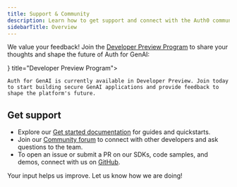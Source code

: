 ```yaml
---
title: Support & Community
description: Learn how to get support and connect with the Auth0 community.
sidebarTitle: Overview
---
```


We value your feedback! Join the [Developer Preview Program](https://auth0.com/signup?onboard_app=genai) to share your thoughts and shape the future of Auth for GenAI:

<Columns cols={1}>
  <Card href="https://auth0.com/signup?onboard_app=genai" icon={<img src="https://mintlify-assets.b-cdn.net/auth0/bannerimage.png" alt="Developer Preview Program" />} title="Developer Preview Program">

    Auth for GenAI is currently available in Developer Preview. Join today to start building secure GenAI applications and provide feedback to shape the platform's future.

  </Card>
</Columns>

## Get support

- Explore our [Get started documentation](/get-started) for guides and quickstarts.
- Join our [Community forum](https://community.auth0.com/c/auth-gen-ai) to connect with other developers and ask questions to the team.
- To open an issue or submit a PR on our SDKs, code samples, and demos, connect with us on [GitHub](https://github.com/auth0/auth-for-genai).

Your input helps us improve. Let us know how we are doing!
